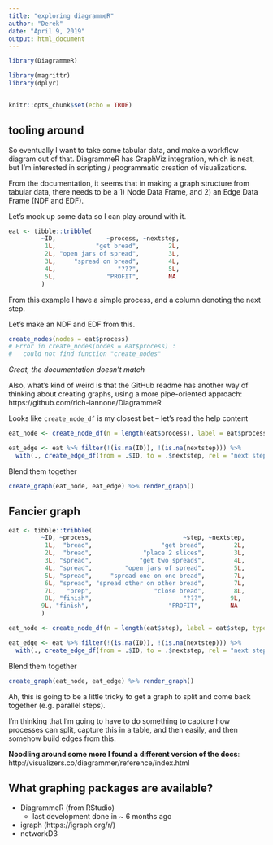 ---
title: "exploring diagrammeR"
author: "Derek"
date: "April 9, 2019"
output: html_document
---

```{r setup, include=FALSE}
library(DiagrammeR)

library(magrittr)
library(dplyr)


knitr::opts_chunk$set(echo = TRUE)
```


## tooling around

So eventually I want to take some tabular data, and make a workflow diagram out of that. DiagrammeR has GraphViz integration, which is neat, but I'm interested in scripting / programmatic creation of visualizations. 



From the documentation, it seems that in making a graph structure from tabular data, there needs to be a 1) Node Data Frame, and 2) an Edge Data Frame (NDF and EDF).

Let's mock up some data so I can play around with it.

```{r}
eat <- tibble::tribble(
         ~ID,              ~process, ~nextstep,
          1L,           "get bread",        2L,
          2L, "open jars of spread",        3L,
          3L,     "spread on bread",        4L,
          4L,                 "???",        5L,
          5L,              "PROFIT",        NA
         )

```


From this example I have a simple process, and a column denoting the next step.

Let's make an NDF and EDF from this. 

```{r, eval = FALSE}
create_nodes(nodes = eat$process)
# Error in create_nodes(nodes = eat$process) : 
#   could not find function "create_nodes"
```
 
 *Great, the documentation doesn't match*
 
Also, what's kind of weird is that the GitHub readme has another way of thinking about creating graphs, using a more pipe-oriented approach: https://github.com/rich-iannone/DiagrammeR

Looks like `create_node_df` is my closest bet -- let's read the help content

```{r}
eat_node <- create_node_df(n = length(eat$process), label = eat$process)

eat_edge <- eat %>% filter(!(is.na(ID)), !(is.na(nextstep))) %>% 
  with(., create_edge_df(from = .$ID, to = .$nextstep, rel = "next step"))
```

Blend them together

```{r}
create_graph(eat_node, eat_edge) %>% render_graph()
```


## Fancier graph

```{r}
eat <- tibble::tribble(
         ~ID, ~process,                         ~step, ~nextstep,
          1L,  "bread",                   "get bread",        2L,
          2L,  "bread",              "place 2 slices",        3L,
          3L, "spread",             "get two spreads",        4L,
          4L, "spread",         "open jars of spread",        5L,
          5L, "spread",     "spread one on one bread",        7L,
          6L, "spread", "spread other on other bread",        7L,
          7L,   "prep",                 "close bread",        8L,
          8L, "finish",                         "???",       9L,
         9L, "finish",                      "PROFIT",        NA
         )

```


```{r}
eat_node <- create_node_df(n = length(eat$step), label = eat$step, type = eat$process)

eat_edge <- eat %>% filter(!(is.na(ID)), !(is.na(nextstep))) %>% 
  with(., create_edge_df(from = .$ID, to = .$nextstep, rel = "next step"))
```

Blend them together

```{r}
create_graph(eat_node, eat_edge) %>% render_graph()
```

Ah, this is going to be a little tricky to get a graph to split and come back together (e.g. parallel steps).


I'm thinking that I'm going to have to do something to capture how processes can split, capture this in a table, and then easily, and then somehow build edges from this. 



**Noodling around some more I found a different version of the docs**: http://visualizers.co/diagrammer/reference/index.html


## What graphing packages are available?

- DiagrammeR (from RStudio)
  - last development done in ~ 6 months ago
- igraph (https://igraph.org/r/)
- networkD3

